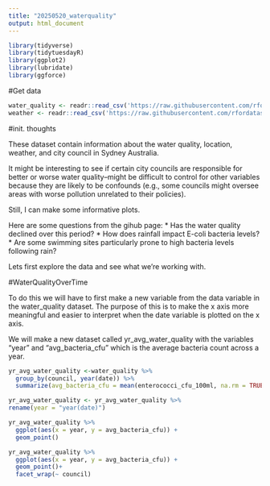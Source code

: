 ```yaml
---
title: "20250520_waterquality"
output: html_document
---
```


```r
library(tidyverse)
library(tidytuesdayR)
library(ggplot2)
library(lubridate)
library(ggforce)
```

#Get data
```r
water_quality <- readr::read_csv('https://raw.githubusercontent.com/rfordatascience/tidytuesday/main/data/2025/2025-05-20/water_quality.csv')
weather <- readr::read_csv('https://raw.githubusercontent.com/rfordatascience/tidytuesday/main/data/2025/2025-05-20/weather.csv')
```

#init. thoughts

These dataset contain information about the water quality, location, weather, and city council in Sydney Australia.

It might be interesting to see if certain city councils are responsible for better or worse water quality--might be difficult to control for other variables because they are likely to be confounds (e.g., some councils might oversee areas with worse pollution unrelated to their policies).

Still, I can make some informative plots.

Here are some questions from the gihub page:
* Has the water quality declined over this period?
* How does rainfall impact E-coli bacteria levels?
* Are some swimming sites particularly prone to high bacteria levels following rain?

Lets first explore the data and see what we're working with.

#WaterQualityOverTime

To do this we will have to first make a new variable from the data variable in the water_quality dataset. The purpose of this is to make the x axis more meaningful and easier to interpret when the date variable is plotted on the x axis.

We will make a new dataset called yr_avg_water_quality with the variables "year" and "avg_bacteria_cfu" which is the average bacteria count across a year.

```r
yr_avg_water_quality <-water_quality %>%
  group_by(council, year(date)) %>%
  summarize(avg_bacteria_cfu = mean(enterococci_cfu_100ml, na.rm = TRUE))

yr_avg_water_quality <- yr_avg_water_quality %>%
rename(year = "year(date)")
```


```r
yr_avg_water_quality %>%
  ggplot(aes(x = year, y = avg_bacteria_cfu)) +
  geom_point()
```

```r
yr_avg_water_quality %>%
  ggplot(aes(x = year, y = avg_bacteria_cfu)) +
  geom_point()+
  facet_wrap(~ council)

```


